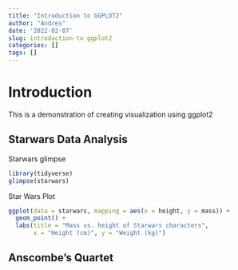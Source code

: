 ```yaml
---
title: "Introduction to GGPLOT2"
author: "Andres"
date: '2022-02-07'
slug: introduction-to-ggplot2
categories: []
tags: []
---
```


# Introduction
This is a demonstration of creating visualization using ggplot2

## Starwars Data Analysis
Starwars glimpse
```r
library(tidyverse)
glimpse(starwars)
```

Star Wars Plot
```r
ggplot(data = starwars, mapping = aes(x = height, y = mass)) +
  geom_point() +
  labs(title = "Mass vs. height of Starwars characters",
       x = "Height (cm)", y = "Weight (kg)")
```

## Anscombe's Quartet




